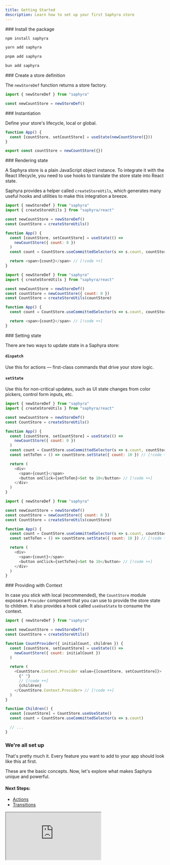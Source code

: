 ```yaml
---
title: Getting Started
description: Learn how to set up your first Saphyra store
---
```


 
<Steps>  
<Step>  
### Install the package

```bash tab="npm"
npm install saphyra
```

```bash tab="yarn"
yarn add saphyra
```

```bash tab="pnpm"
pnpm add saphyra
```

```bash tab="bun"
bun add saphyra
```

</Step>  
<Step>  
### Create a store definition

The `newStoreDef` function returns a store factory.

```js
import { newStoreDef } from "saphyra"

const newCountStore = newStoreDef()
```

</Step>  
<Step>  
### Instantiation

Define your store's lifecycle, local or global.

```js tab="Local"
function App() {
  const [countStore, setCountStore] = useState(newCountStore({}))
}
```

```js tab="Global"
export const countStore = newCountStore({})
```

</Step>  
<Step>  
### Rendering state

A Saphyra store is a plain JavaScript object instance. To integrate it with the React lifecycle, you need to use hooks to translate the store state into React state.

Saphyra provides a helper called `createStoreUtils`, which generates many useful hooks and utilities to make this integration a breeze.

```js tab="Local"
import { newStoreDef } from "saphyra"
import { createStoreUtils } from "saphyra/react"

const newCountStore = newStoreDef()
const CountStore = createStoreUtils()

function App() {
  const [countStore, setCountStore] = useState(() =>
    newCountStore({ count: 0 })
  )
  const count = CountStore.useCommittedSelector(s => s.count, countStore) // [!code ++]

  return <span>{count}</span> // [!code ++]
}
```

```js tab="Global"
import { newStoreDef } from "saphyra"
import { createStoreUtils } from "saphyra/react"

const newCountStore = newStoreDef()
const countStore = newCountStore({ count: 0 })
const CountStore = createStoreUtils(countStore)

function App() {
  const count = CountStore.useCommittedSelector(s => s.count, countStore) // [!code ++]

  return <span>{count}</span> // [!code ++]
}
```

</Step>  
<Step>  
### Setting state

There are two ways to update state in a Saphyra store:

#### `dispatch`

Use this for actions — first-class commands that drive your store logic.

#### `setState`

Use this for non-critical updates, such as UI state changes from color pickers, control form inputs, etc.

```js tab="Local"
import { newStoreDef } from "saphyra"
import { createStoreUtils } from "saphyra/react"

const newCountStore = newStoreDef()
const CountStore = createStoreUtils()

function App() {
  const [countStore, setCountStore] = useState(() =>
    newCountStore({ count: 0 })
  )
  const count = CountStore.useCommittedSelector(s => s.count, countStore)
  const setToTen = () => countStore.setState({ count: 10 }) // [!code ++]

  return (
    <div>
      <span>{count}</span>
      <button onClick={setToTen}>Set to 10</button> // [!code ++]
    </div>
  )
}
```

```js tab="Global"
import { newStoreDef } from "saphyra"

const newCountStore = newStoreDef()
const countStore = newCountStore({ count: 0 })
const CountStore = createStoreUtils(countStore)

function App() {
  const count = CountStore.useCommittedSelector(s => s.count, countStore)
  const setToTen = () => countStore.setState({ count: 10 }) // [!code ++]

  return (
    <div>
      <span>{count}</span>
      <button onClick={setToTen}>Set to 10</button> // [!code ++]
    </div>
  )
}
```

</Step>  
<Step>  
### Providing with Context

In case you stick with local (recommended), the `CountStore` module exposes a `Provider` component that you can use to provide the store state to children. It also provides a hook called `useUseState` to consume the context.

```js
import { newStoreDef } from "saphyra"

const newCountStore = newStoreDef()
const CountStore = createStoreUtils()

function CountProvider({ initialCount, children }) {
  const [countStore, setCountStore] = useState(() =>
    newCountStore({ count: initialCount })
  )

  return (
    <CountStore.Context.Provider value={[countStore, setCountStore]}>
      {" "}
      // [!code ++]
      {children}
    </CountStore.Context.Provider> // [!code ++]
  )
}

function Children() {
  const [countStore] = CountStore.useUseState()
  const count = CountStore.useCommittedSelector(s => s.count)

  // ...
}
```

### We're all set up

That's pretty much it. Every feature you want to add to your app should look like this at first.

These are the basic concepts. Now, let's explore what makes Saphyra unique and powerful.

#### Next Steps:

- [Actions](/docs/actions)
- [Transitions](/docs/transitions)

</Step>  
</Steps>

<iframe
  style={{
    width: "100%",
    height: "500px",
  }}
  src="https://stackblitz.com/edit/vitejs-vite-k5otaxhv?embed=1&file=src%2FApp.tsx&hideExplorer=1&theme=dark"
/>
